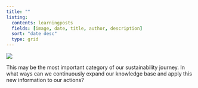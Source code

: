 ```yaml
---
title: ""
listing:
  contents: learningposts
  fields: [image, date, title, author, description]
  sort: "date desc"
  type: grid
---
```


![](pictures/notionLearning.png){fig-align="center"}

This may be the most important category of our sustainability journey. In what ways can we continuously expand our knowledge base and apply this new information to our actions?
